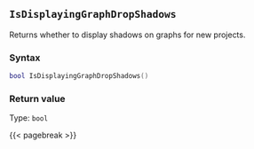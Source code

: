 ## `IsDisplayingGraphDropShadows`

Returns whether to display shadows on graphs for new projects.

### Syntax {-}

``` .lua
bool IsDisplayingGraphDropShadows()
```


### Return value {-}

Type: `bool`


{{< pagebreak >}}
